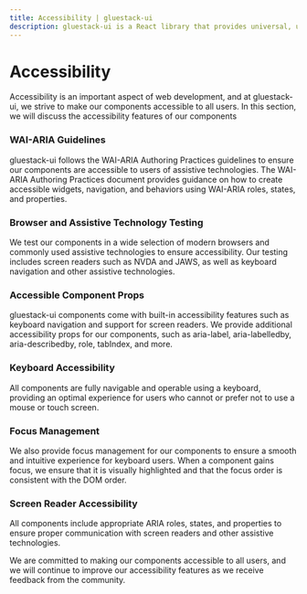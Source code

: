 ```yaml
---
title: Accessibility | gluestack-ui
description: gluestack-ui is a React library that provides universal, unstyled, and accessible components. It includes keyboard accessibility and focus management features, making it a great choice for developers who prioritize accessibility and usability.
---
```



<Meta title="Core Concepts/Accessibility" />

# Accessibility

Accessibility is an important aspect of web development, and at gluestack-ui, we strive to make our components accessible to all users. In this section, we will discuss the accessibility features of our components

### WAI-ARIA Guidelines

gluestack-ui follows the WAI-ARIA Authoring Practices guidelines to ensure our components are accessible to users of assistive technologies. The WAI-ARIA Authoring Practices document provides guidance on how to create accessible widgets, navigation, and behaviors using WAI-ARIA roles, states, and properties.

### Browser and Assistive Technology Testing

We test our components in a wide selection of modern browsers and commonly used assistive technologies to ensure accessibility. Our testing includes screen readers such as NVDA and JAWS, as well as keyboard navigation and other assistive technologies.

### Accessible Component Props

gluestack-ui components come with built-in accessibility features such as keyboard navigation and support for screen readers. We provide additional accessibility props for our components, such as aria-label, aria-labelledby, aria-describedby, role, tabIndex, and more.

### Keyboard Accessibility

All components are fully navigable and operable using a keyboard, providing an optimal experience for users who cannot or prefer not to use a mouse or touch screen.

### Focus Management

We also provide focus management for our components to ensure a smooth and intuitive experience for keyboard users. When a component gains focus, we ensure that it is visually highlighted and that the focus order is consistent with the DOM order.

### Screen Reader Accessibility

All components include appropriate ARIA roles, states, and properties to ensure proper communication with screen readers and other assistive technologies.

We are committed to making our components accessible to all users, and we will continue to improve our accessibility features as we receive feedback from the community.
